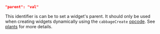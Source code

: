```json
"parent": "val"
```
This identifier is can be to set a widget's parent. It should only be used when creating widgets dynamically using the `cabbageCreate` [opcode](./cabbage_create.md). See [plants](./plants.md) for more details.
